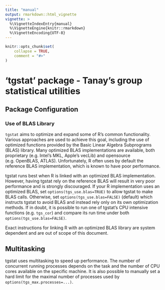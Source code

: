 ```yaml
---
title: "manual"
output: rmarkdown::html_vignette
vignette: >
  %\VignetteIndexEntry{manual}
  %\VignetteEngine{knitr::rmarkdown}
  %\VignetteEncoding{UTF-8}
---
```


```r
knitr::opts_chunk$set(
    collapse = TRUE,
    comment = "#>"
)
```

# 'tgstat' package - Tanay's group statistical utilities

## Package Configuration

### Use of BLAS Library

`tgstat` aims to optimize and expand some of R's common functionality. Various approaches are used to achieve this goal, including the use of optimized functions provided by the Basic Linear Algebra Subprograms (BLAS) library. Many optimized BLAS implementations are available, both proprietary (e.g. Intel's MKL, Apple's vecLib) and opensource (e.g. OpenBLAS, ATLAS). Unfortunately, R often uses by default the reference BLAS implementation, which is known to have poor performance.

tgstat runs best when R is linked with an optimized BLAS implementation. However, having tgstat rely on the reference BLAS will result in very poor performance and is strongly discouraged. If your R implementation uses an optimized BLAS, set `options(tgs_use.blas=TRUE)` to allow tgstat to make BLAS calls. Otherwise, set `options(tgs_use.blas=FALSE)` (default) which instructs tgstat to avoid BLAS and instead rely only on its own optimization methods. If in doubt, it is possible to run one of tgstat's CPU intensive functions (e.g. `tgs_cor`) and compare its run time under both `options(tgs_use.blas=FALSE)`.

Exact instructions for linking R with an optimized BLAS library are system dependent and are out of scope of this document.

## Multitasking

tgstat uses multitasking to speed up performance. The number of concurrent running processes depends on the task and the number of CPU cores available on the specific machine. It is also possible to manually set a hard limit for the maximal number of processes used by `options(tgs_max.processes=...)`.

